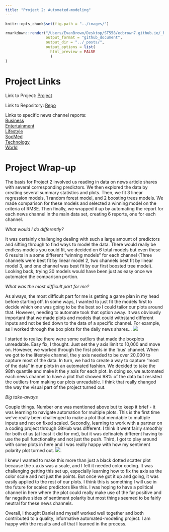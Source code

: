 ```yaml
---
title: "Project 2: Automated-modeling"
---
```

```r
knitr::opts_chunk$set(fig.path = "../images/")
```

``` r
rmarkdown::render("/Users/EvanBrown/Desktop/ST558/ecbrown7.github.io/_Rmd/2022-07-10-evanbrown-project2-blog-post.Rmd", 
                  output_format = "github_document", 
                  output_dir = "../_posts/",
                  output_options = list(
                    html_preview = FALSE
                    )
)
```


# **Project Links**

Link to Project: [Project](https://ecbrown7.github.io/ST558_project2/)  

Link to Repository: [Repo](https://github.com/ecbrown7/ST558_project2)  

Links to specific news channel reports:  
[Business](https://github.com/ecbrown7/ST558_project2/blob/main/bus.md)  
[Entertainment](https://github.com/ecbrown7/ST558_project2/blob/main/entertainment.md)  
[Lifestyle](https://github.com/ecbrown7/ST558_project2/blob/main/lifestyle.md)  
[SocMed](https://github.com/ecbrown7/ST558_project2/blob/main/socmed.md)  
[Technology](https://github.com/ecbrown7/ST558_project2/blob/main/tech.md)  
[World](https://github.com/ecbrown7/ST558_project2/blob/main/world.md)  


# **Project Wrap-up**

The basis for Project 2 involved us reading in data on news article shares with several corresponding predictors. We then explored the data by creating several summary statistics and plots. Then, we fit 3 linear regression models, 1 random forest model, and 2 boosting trees models. We made comparison for these models and selected a winning model on the criteria of RMSE. Then finally, we wrapped it up by automating the report for each news channel in the main data set, creating 6 reports, one for each channel. 

*What would I do differently?*

It was certainly challenging dealing with such a large amount of predictors and sifting through to find ways to model the data. There would really be endless models you could fit, we decided on 6 total models but even these 6 results in a some different "winning models" for each channel (Three channels were best fit by linear model 2, two channels best fit by linear model 3, and one channel was best fit by our first boosted tree model). Looking back, trying 30 models would have been just as easy once we automated the comparison portion. 

*What was the most difficult part for me?*

As always, the most difficult part for me is getting a game plan in my head before starting off. In some ways, I wanted to just fit the models first to decide which one was going to be the best so I could tailor our plots around that. However, needing to automate took that option away. It was obviously important that we made plots and models that could withstand different inputs and not be tied down to the data of a specific channel. For example, as I worked through the box plots for the daily news shares...
![](https://github.com/ecbrown7/ST558_project2/blob/main/README_files/figure-gfmunnamed-chunk-8-1.png)  

I started to realize there were some outliers that made the boxplots unreadable. Easy fix, I thought. Just set the y axis limit to 10,000 and move on. However, we worked through the first plots in the 'bus' channel. When we got to the lifestyle channel, the y axis needed to be over 20,000 to capture most of the data. In turn, we had to create a way to capture "most of the data" in our plots in an automated fashion. We decided to take the 98th quantile and make it the y axis for each plot. In doing so, we automated each news channel to have a plot that showed 98% of the data but resisted the outliers from making our plots unreadable. I think that really changed the way the visual part of the project turned out. 

*Big take-aways*

Couple things. Number one was mentioned above but to keep it brief - it was learning to navigate automation for multiple plots. This is the first time we've really been challenged to make a plot that mendable to multiple inputs and not on fixed scaled. Secondly, learning to work with a partner on a coding project through GitHub was different. I think it went fairly smoothly for both of us (at least it did for me), but it was definately different having to use the pull functionality and not just the push. Third, I got to play around with some plots in here and I was really happy with how my sentiment polarity plot turned out. ![](https://github.com/ecbrown7/ST558_project2/blob/main/README_files/figure-gfmunnamed-chunk-9-1.png).  

I knew I wanted to make this more than just a black dotted scatter plot because the x axis was a scale, and I felt it needed color coding. It was challenging getting this set up, especially learning how to fix the axis as the color scale and not just the points. But once we got it up and going, it was easily applied to the rest of our plots. I think this is something I will use in the future for scaled predictors like this. I was hoping to have a political channel in here where the plot could really make use of the far positive and far negative sides of sentiment polarity but most things seemed to be fairly neutral for these news channels. 

Overall, I thought Daniel and myself worked well together and both contributed to a quality, informative automated-modeling project. I am happy with the results and all that I learned in the process. 






